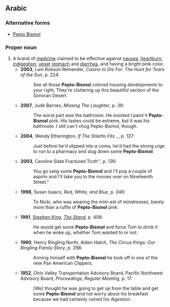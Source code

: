 ==Arabic==

===Alternative forms===
* [[Pepto Bismol]]

===Proper noun===
{{en-proper noun}}

# A brand of [[medicine]] claimed to be effective against [[nausea]], [[heartburn]], [[indigestion]], [[upset]] [[stomach]] and [[diarrhea]], and having a bright pink color.
#* '''2003''', Lani Robson Remender, ''Casino to Die For: The Hunt for Tears of the Sun'', p. 224:
#*: See all those '''Pepto-Bismol''' colored housing developments to your right. They're cluttering up this beautiful section of the Sonoran Desert.
#* '''2007''', Jude Barnes, ''Missing The Laughter'', p. 39:
#*: The worst part was the bathroom. He insisted I paint it '''Pepto-Bismal''' {{SIC}} pink. His tastes could be extreme, but it was his bathroom. I still can't chug Pepto-Bismol, though.
#* '''2004''', Wendy Etherington, ''If The Stiletto Fits...'', p. 127:
#*: Just before he'd slipped into a coma, he'd had the strong urge to run to a pharmacy and slug down some '''Pepto-Bismol'''.
#* '''2003''', Caroline Slate Fractured Truth'', p. 136:
#*: You go swig some '''Pepto-Bismol''' and I'll pop a couple of aspirin and I'll take you to the movies over on Nineteenth Street."
#* '''1998''', Susan Isaacs, ''Red, White, and Blue'', p. 246:
#*: To Nicki, who was wearing the mini-est of minidresses, barely more than a ruffle of '''Pepto-Bismol''' pink.
#* '''1991''', [[w:Stephen King|Stephen King]], ''[[w:The Stand|The Stand]]'', p. 408:
#*: He would get some '''Pepto-Bismol''' and force Tom to drink it when he woke up, whether Tom wanted to or not.
#* '''1960''', Henry Ringling North, Alden Hatch, ''The Circus Kings: Our Ringling Family Story'', p. 298:
#*: Arming himself with '''Pepto-Bismol''' he took off in one of the new Pan American Clippers.
#* '''1952''', Ohio Valley Transportation Advisory Board, Pacific Northwest Advisory Board, ''Proceedings, Regular Meeting'', p. 17:
#*: [We] thought he was going to get up from the table and get some '''Pepto-Bismol''' and not worry about his breakfast because we had certainly ruined his digestion.